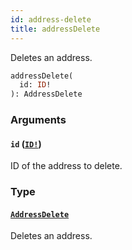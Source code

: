 ```yaml
---
id: address-delete
title: addressDelete
---
```


Deletes an address.

```graphql
addressDelete(
  id: ID!
): AddressDelete

```

### Arguments

#### `id` ([`ID!`](/developer/api-reference/scalars/id.mdx))

ID of the address to delete.

### Type

#### [`AddressDelete`](/developer/api-reference/objects/address-delete.mdx)

Deletes an address.
